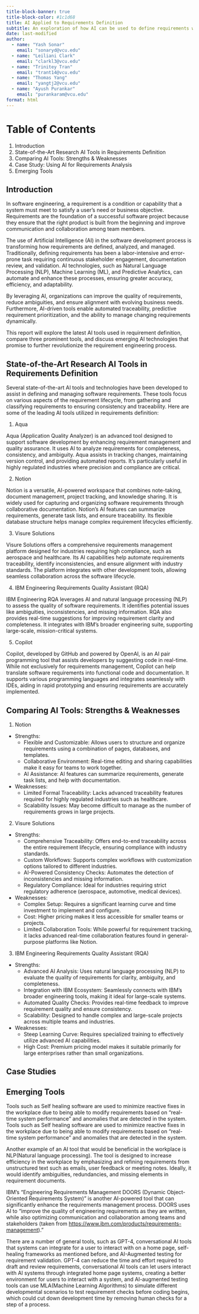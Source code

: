 ---
title-block-banner: true
title-block-color: #1c1d68
title: AI Applied to Requirements Definition
subtitle: An exploration of how AI can be used to define requirements within the software development process. 
date: last-modified
author:
  - name: "Yash Sonar"
    email: "sonaryd@vcu.edu"
  - name: "Leiliani Clark"
    email: "clarkl3@vcu.edu"
  - name: "Trinitey Tran"
    email: "trant14@vcu.edu"
  - name: "Thomas Yang"
    email: "yangtj2@vcu.edu"
  - name: "Ayush Purankar"
    email: "purankaram@vcu.edu"
format: html
---

<!-- quarto render report.qmd --to pdf -->
# Table of Contents
1. Introduction
2. State-of-the-Art Research AI Tools in Requirements Definition
3. Comparing AI Tools: Strengths & Weaknesses
4. Case Study: Using AI for Requirements Analysis
5. Emerging Tools


## Introduction

In software engineering, a requirement is a condition or capability that a system must meet to satisfy a user's need or business objective. Requirements are the foundation of a successful software project because they ensure that the right product is built from the beginning and improve communication and collaboration among team members. 

The use of Artificial Intelligence (AI) in the software development process is transforming how requirements are defined, analyzed, and managed. Traditionally, defining requirements has been a labor-intensive and error-prone task requiring continuous stakeholder engagement, documentation review, and validation. AI technologies, such as Natural Language Processing (NLP), Machine Learning (ML), and Predictive Analytics, can automate and enhance these processes, ensuring greater accuracy, efficiency, and adaptability.

By leveraging AI, organizations can improve the quality of requirements, reduce ambiguities, and ensure alignment with evolving business needs. Furthermore, AI-driven tools enable automated traceability, predictive requirement prioritization, and the ability to manage changing requirements dynamically.

This report will explore the latest AI tools used in requirement definition, compare three prominent tools, and discuss emerging AI technologies that promise to further revolutionize the requirement engineering process.

## State-of-the-Art Research AI Tools in Requirements Definition

Several state-of-the-art AI tools and technologies have been developed to assist in defining and managing software requirements. These tools focus on various aspects of the requirement lifecycle, from gathering and classifying requirements to ensuring consistency and traceability. 
Here are some of the leading AI tools utilized in requirements definition:

1. Aqua

Aqua (Application Quality Analyzer) is an advanced tool designed to support software development by enhancing requirement management and quality assurance. It uses AI to analyze requirements for completeness, consistency, and ambiguity. Aqua assists in tracking changes, maintaining version control, and providing automated reports. It’s particularly useful in highly regulated industries where precision and compliance are critical.

2. Notion

Notion is a versatile, AI-powered workspace that combines note-taking, document management, project tracking, and knowledge sharing. It is widely used for capturing and organizing software requirements through collaborative documentation. Notion’s AI features can summarize requirements, generate task lists, and ensure traceability. Its flexible database structure helps manage complex requirement lifecycles efficiently.

3. Visure Solutions

Visure Solutions offers a comprehensive requirements management platform designed for industries requiring high compliance, such as aerospace and healthcare. Its AI capabilities help automate requirements traceability, identify inconsistencies, and ensure alignment with industry standards. The platform integrates with other development tools, allowing seamless collaboration across the software lifecycle.

4. IBM Engineering Requirements Quality Assistant (RQA)

IBM Engineering RQA leverages AI and natural language processing (NLP) to assess the quality of software requirements. It identifies potential issues like ambiguities, inconsistencies, and missing information. RQA also provides real-time suggestions for improving requirement clarity and completeness. It integrates with IBM’s broader engineering suite, supporting large-scale, mission-critical systems.

5. Copilot

Copilot, developed by GitHub and powered by OpenAI, is an AI pair programming tool that assists developers by suggesting code in real-time. While not exclusively for requirements management, Copilot can help translate software requirements into functional code and documentation. It supports various programming languages and integrates seamlessly with IDEs, aiding in rapid prototyping and ensuring requirements are accurately implemented.

## Comparing AI Tools: Strengths & Weaknesses

1. Notion
- Strengths:
  - Flexible and Customizable: Allows users to structure and organize requirements using a combination of pages, databases, and templates.
  - Collaborative Environment: Real-time editing and sharing capabilities make it easy for teams to work together.
  - AI Assistance: AI features can summarize requirements, generate task lists, and help with documentation.
  
- Weaknesses:
  - Limited Formal Traceability: Lacks advanced traceability features required for highly regulated industries such as healthcare.
  - Scalability Issues: May become difficult to manage as the number of requirements grows in large projects.

2. Visure Solutions
- Strengths:
  - Comprehensive Traceability: Offers end-to-end traceability across the entire requirement lifecycle, ensuring compliance with industry standards.
  - Custom Workflows: Supports complex workflows with customization options tailored to different industries.
  - AI-Powered Consistency Checks: Automates the detection of inconsistencies and missing information.
  - Regulatory Compliance: Ideal for industries requiring strict regulatory adherence (aerospace, automotive, medical devices).

- Weaknesses:
  - Complex Setup: Requires a significant learning curve and time investment to implement and configure.
  - Cost: Higher pricing makes it less accessible for smaller teams or projects.
  - Limited Collaboration Tools: While powerful for requirement tracking, it lacks advanced real-time collaboration features found in general-purpose platforms like Notion.

3. IBM Engineering Requirements Quality Assistant (RQA)
- Strengths:
  - Advanced AI Analysis: Uses natural language processing (NLP) to evaluate the quality of requirements for clarity, ambiguity, and completeness.
  - Integration with IBM Ecosystem: Seamlessly connects with IBM’s broader engineering tools, making it ideal for large-scale systems.
  - Automated Quality Checks: Provides real-time feedback to improve requirement quality and ensure consistency.
  - Scalability: Designed to handle complex and large-scale projects across multiple teams and industries.

- Weaknesses:
  - Steep Learning Curve: Requires specialized training to effectively utilize advanced AI capabilities.
  - High Cost: Premium pricing model makes it suitable primarily for large enterprises rather than small organizations.

## Case Studies



## Emerging Tools

Tools such as Self healing software are used to minimize reactive fixes in the workplace due to being able to modify requirements based on "real-time system performance" and anomalies that are detected in the system. Tools such as Self healing software are used to minimize reactive fixes in the workplace due to being able to modify requirements based on "real-time system performance" and anomalies that are detected in the system.

Another example of an AI tool that would be beneficial in the workplace is NLP(Natural language processing). The tool is designed to increase efficiency in the workplace by emphasizing and refining requirements from unstructured text such as emails, user feedback or meeting notes. Ideally, it would identify ambiguities, redundancies, and missing elements in requirement documents.

IBM's "Engineering Requirements Management DOORS (Dynamic Object-Oriented Requirements System)" is another AI-powered tool that can significantly enhance the requirements management process. DOORS uses AI to "improve the quality of engineering requirements as they are written, while also optimizing communication and collaboration among teams and stakeholders (taken from <https://www.ibm.com/products/requirements-management>)."

There are a number of general tools, such as GPT-4, conversational AI tools that systems can integrate for a user to interact with on a home page, self-healing frameworks as mentioned before, and AI-Augmented testing for requirement validation. GPT-4 can  reduce the time and effort required to draft and review requirements, conversational AI tools can let users interact with AI systems through integrated home page systems, creating a better environment for users to interact with a system, and AI-augmented testing tools can use MLA(Machine Learning Algorithms) to simulate different developmental scenarios to test requirement checks before coding begins, which could cut down development time by removing human checks for a step of a process.
